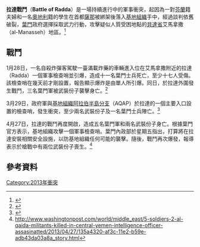 {{Infobox military conflict 
|partof=[[葉門基地組織鎮壓行動|葉門基地組織鎮壓行動]] 
|conflict=拉達戰鬥
|date=2013年1月28日 (第一階段)<br/>3月29日 - 4月27日 (第二階段)
|place=[[葉門|葉門]]艾馬拿撒附近的拉達
|result=持續對抗 
|combatant1={{flag|Yemen}}
* [[葉門軍事|葉門軍]]
* 地方部落族群
|combatant2={{Flagicon image|ShababFlag.svg}} '''輔士伊斯蘭組織'''
* [[基地組織阿拉伯半島分支|基地組織阿拉伯半島分支]]
* [[阿比揚省|阿比揚伊斯蘭酋長國]]
* 其他伊斯蘭團體 
|strength1=8,000名 
|strength2=?
|casualties1=19人陣亡，17人受傷
|casualties2=8人陣亡
}}
{{Campaignbox Yemeni Crisis}}
'''拉達戰鬥'''（'''Battle of Radda'''）是一場持續進行中的軍事衝突，起因為一對[[芬蘭|芬蘭]]籍夫婦和一名[[奧地利|奧地利]]籍的學生在首都[[薩那|薩那]]被綁架後落入[[基地組織|基地組織]]手中，經過談判依舊破裂，[[葉門|葉門]]政府選擇採取武力行動，攻擊疑似人質受困地點的[[貝達省|貝達省]]艾馬拿撒（al-Manasseh）地區。<ref>{{cite web |url=http://www.chillnews.net/worldnews/14-yemeni-soldiers-killed-in-al-queda-attacks/20048 |title=存档副本 |accessdate=2013-07-03 |deadurl=yes |archiveurl=https://archive.is/20130703051523/http://www.chillnews.net/worldnews/14-yemeni-soldiers-killed-in-al-queda-attacks/20048 |archivedate=2013-07-03 }}</ref>

== 戰鬥 ==
1月28日，一名自殺炸彈客駕駛一臺滿載炸藥的車輛進入位在艾馬拿撒附近的拉達（Radda）一個軍事檢查哨並引爆，造成十一名葉門士兵死亡，至少十七人受傷。該檢查哨在幾天前才剛設置，報告顯示爆炸是由單人所引爆。同日，於拉達外圍發生戰鬥，三名葉門軍被武裝份子襲擊身亡。<ref>{{cite web |url=http://www.news.antiwar.com/2013/01/28/11-yemeni-soldiers-killed-in-checkpoint-car-bombing/ |title=存档副本 |accessdate=2013-04-21 |deadurl=yes |archiveurl=https://web.archive.org/web/20130421052031/http://news.antiwar.com/2013/01/28/11-yemeni-soldiers-killed-in-checkpoint-car-bombing/ |archivedate=2013-04-21 }}</ref>

3月29日，政府軍與[[基地組織阿拉伯半島分支|基地組織阿拉伯半島分支]]（AQAP）於拉達的一個主要入口設置的檢查哨，發生衝突，至少兩名武裝份子及一名葉門士兵陣亡。<ref>{{Cite web |url=http://www.chinadaily.com.cn/xinhua/2012-05-31/content_6054699.html |title=存档副本 |access-date=2013-05-08 |archive-url=https://web.archive.org/web/20141006091847/http://www.chinadaily.com.cn/xinhua/2012-05-31/content_6054699.html |archive-date=2014-10-06 |dead-url=yes }}</ref>

4月27日，拉達的戰鬥再度開啟，造成五名葉門軍和兩名武裝份子身亡。根據葉門官方表示，基地組織攻擊一個軍事檢查哨。葉門內政部於星期五指出，打算將在拉達安裝相關安全設施，以防基地組織任何可能的襲擊。隨後，戰鬥再次爆發，報導表示於槍戰中有兩位武裝份子喪生。<ref>http://www.washingtonpost.com/world/middle_east/5-soldiers-2-al-qaida-militants-killed-in-central-yemen-intelligence-officer-assasinatted/2013/04/27/135a4320-af3c-11e2-b59e-adb43da03a8a_story.html{{Dead link}}</ref>

== 參考資料 ==
{{Reflist}}

[[Category:2013年衝突|Category:2013年衝突]]